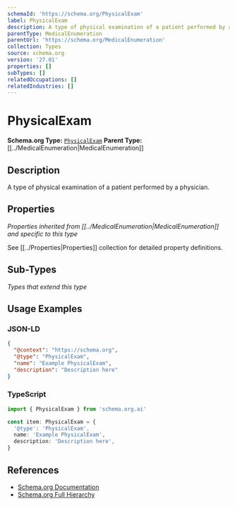 ```yaml
---
schemaId: 'https://schema.org/PhysicalExam'
label: PhysicalExam
description: A type of physical examination of a patient performed by a physician.
parentType: MedicalEnumeration
parentUrl: 'https://schema.org/MedicalEnumeration'
collection: Types
source: schema.org
version: '27.01'
properties: []
subTypes: []
relatedOccupations: []
relatedIndustries: []
---
```

# PhysicalExam

**Schema.org Type:** [`PhysicalExam`](https://schema.org/PhysicalExam)
**Parent Type:** [[../MedicalEnumeration|MedicalEnumeration]]

## Description

A type of physical examination of a patient performed by a physician.

## Properties

*Properties inherited from [[../MedicalEnumeration|MedicalEnumeration]] and specific to this type*

See [[../Properties|Properties]] collection for detailed property definitions.

## Sub-Types

*Types that extend this type*

## Usage Examples

### JSON-LD

```json
{
  "@context": "https://schema.org",
  "@type": "PhysicalExam",
  "name": "Example PhysicalExam",
  "description": "Description here"
}
```

### TypeScript

```typescript
import { PhysicalExam } from 'schema.org.ai'

const item: PhysicalExam = {
  '@type': 'PhysicalExam',
  name: 'Example PhysicalExam',
  description: 'Description here',
}
```

## References

- [Schema.org Documentation](https://schema.org/PhysicalExam)
- [Schema.org Full Hierarchy](https://schema.org/docs/full.html)
